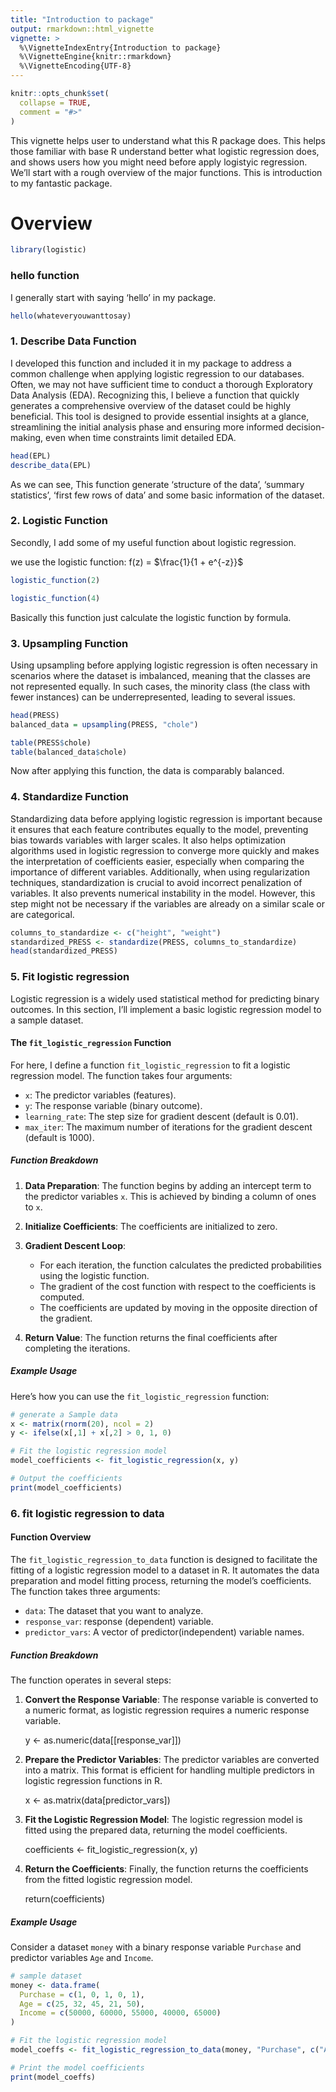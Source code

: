 ```yaml
---
title: "Introduction to package"
output: rmarkdown::html_vignette
vignette: >
  %\VignetteIndexEntry{Introduction to package}
  %\VignetteEngine{knitr::rmarkdown}
  %\VignetteEncoding{UTF-8}
---
```


```r
knitr::opts_chunk$set(
  collapse = TRUE,
  comment = "#>"
) 
```

This vignette helps user to understand what this R package does. This helps those familiar with base R understand better what logistic regression does, and shows users how you might need before apply logistyic regression. We'll start with a rough overview of the major functions. This is introduction to my fantastic package.

# Overview

```r
library(logistic)
```

### hello function

I generally start with saying 'hello' in my package.

```r
hello(whateveryouwanttosay)
```

### 1. Describe Data Function

I developed this function and included it in my package to address a common challenge when applying logistic regression to our databases. Often, we may not have sufficient time to conduct a thorough Exploratory Data Analysis (EDA). Recognizing this, I believe a function that quickly generates a comprehensive overview of the dataset could be highly beneficial. This tool is designed to provide essential insights at a glance, streamlining the initial analysis phase and ensuring more informed decision-making, even when time constraints limit detailed EDA.

```r
head(EPL)
describe_data(EPL)
```

As we can see, This function generate 'structure of the data', 'summary statistics', 'first few rows of data' and some basic information of the dataset.

### 2. Logistic Function

Secondly, I add some of my useful function about logistic regression.

we use the logistic function: f(z) = $\frac{1}{1 + e^{-z}}$

```r
logistic_function(2)
```

```r
logistic_function(4)
```

Basically this function just calculate the logistic function by formula.

### 3. Upsampling Function

Using upsampling before applying logistic regression is often necessary in scenarios where the dataset is imbalanced, meaning that the classes are not represented equally. In such cases, the minority class (the class with fewer instances) can be underrepresented, leading to several issues.

```r
head(PRESS)
balanced_data = upsampling(PRESS, "chole")
```

```r
table(PRESS$chole)
table(balanced_data$chole)
```

Now after applying this function, the data is comparably balanced.

### 4. Standardize Function

Standardizing data before applying logistic regression is important because it ensures that each feature contributes equally to the model, preventing bias towards variables with larger scales. It also helps optimization algorithms used in logistic regression to converge more quickly and makes the interpretation of coefficients easier, especially when comparing the importance of different variables. Additionally, when using regularization techniques, standardization is crucial to avoid incorrect penalization of variables. It also prevents numerical instability in the model. However, this step might not be necessary if the variables are already on a similar scale or are categorical.

```r
columns_to_standardize <- c("height", "weight")
standardized_PRESS <- standardize(PRESS, columns_to_standardize)
head(standardized_PRESS)
```

### 5. Fit logistic regression

Logistic regression is a widely used statistical method for predicting binary outcomes. In this section, I'll implement a basic logistic regression model to a sample dataset.

#### The `fit_logistic_regression` Function

For here, I define a function `fit_logistic_regression` to fit a logistic regression model. The function takes four arguments:

-   `x`: The predictor variables (features).
-   `y`: The response variable (binary outcome).
-   `learning_rate`: The step size for gradient descent (default is 0.01).
-   `max_iter`: The maximum number of iterations for the gradient descent (default is 1000).

##### Function Breakdown

1.  **Data Preparation**: The function begins by adding an intercept term to the predictor variables `x`. This is achieved by binding a column of ones to `x`.

2.  **Initialize Coefficients**: The coefficients are initialized to zero.

3.  **Gradient Descent Loop**:

    -   For each iteration, the function calculates the predicted probabilities using the logistic function.
    -   The gradient of the cost function with respect to the coefficients is computed.
    -   The coefficients are updated by moving in the opposite direction of the gradient.

4.  **Return Value**: The function returns the final coefficients after completing the iterations.

##### Example Usage

Here's how you can use the `fit_logistic_regression` function:

```r
# generate a Sample data
x <- matrix(rnorm(20), ncol = 2)
y <- ifelse(x[,1] + x[,2] > 0, 1, 0)

# Fit the logistic regression model
model_coefficients <- fit_logistic_regression(x, y)

# Output the coefficients
print(model_coefficients)
```

### 6. fit logistic regression to data

#### Function Overview

The `fit_logistic_regression_to_data` function is designed to facilitate the fitting of a logistic regression model to a dataset in R. It automates the data preparation and model fitting process, returning the model's coefficients. The function takes three arguments:

-   `data`: The dataset that you want to analyze.
-   `response_var`: response (dependent) variable.
-   `predictor_vars`: A vector of predictor(independent) variable names.

##### Function Breakdown

The function operates in several steps:

1.  **Convert the Response Variable**: The response variable is converted to a numeric format, as logistic regression requires a numeric response variable.

    y \<- as.numeric(data[[response_var]])

2.  **Prepare the Predictor Variables**: The predictor variables are converted into a matrix. This format is efficient for handling multiple predictors in logistic regression functions in R.

    x \<- as.matrix(data[predictor_vars])

3.  **Fit the Logistic Regression Model**: The logistic regression model is fitted using the prepared data, returning the model coefficients.

    coefficients \<- fit_logistic_regression(x, y)

4.  **Return the Coefficients**: Finally, the function returns the coefficients from the fitted logistic regression model.

    return(coefficients)

##### Example Usage

Consider a dataset `money` with a binary response variable `Purchase` and predictor variables `Age` and `Income`.

```r
# sample dataset
money <- data.frame(
  Purchase = c(1, 0, 1, 0, 1),
  Age = c(25, 32, 45, 21, 50),
  Income = c(50000, 60000, 55000, 40000, 65000)
)

# Fit the logistic regression model
model_coeffs <- fit_logistic_regression_to_data(money, "Purchase", c("Age", "Income"))

# Print the model coefficients
print(model_coeffs)
```
